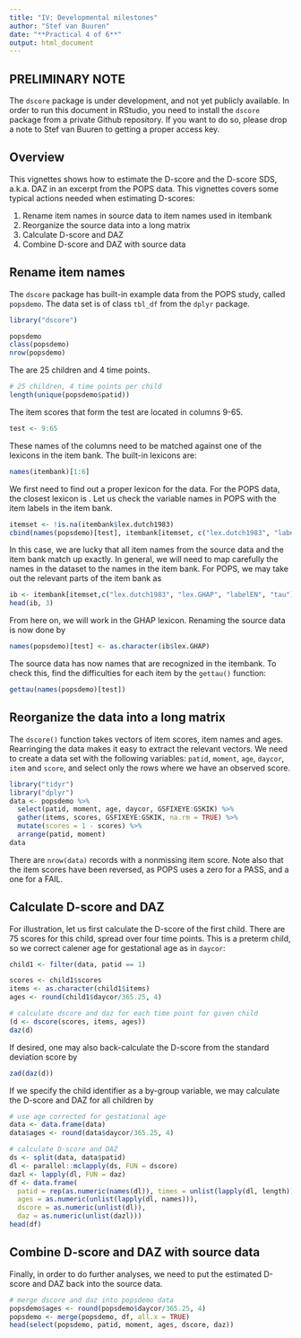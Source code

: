 ---
title: "IV: Developmental milestones"
author: "Stef van Buuren"
date: "**Practical 4 of 6**"
output: html_document
---

## PRELIMINARY NOTE 

The `dscore` package is under development, and not yet publicly available. In order to 
run this document in RStudio, you need to install the `dscore` package from 
a private Github repository. If you want to do so, please drop a note
to Stef van Buuren to getting a proper access key.

## Overview

This vignettes shows how to estimate the D-score and the D-score SDS, a.k.a. DAZ in an excerpt from the POPS data. This vignettes covers some typical actions needed when estimating D-scores:

1. Rename item names in source data to item names used in itembank
2. Reorganize the source data into a long matrix
3. Calculate D-score and DAZ
4. Combine D-score and DAZ with source data

## Rename item names

The `dscore` package has built-in example data from the POPS study, called `popsdemo`. The data set is of class `tbl_df` from the `dplyr` package. 

```{r rename}
library("dscore")

popsdemo
class(popsdemo)
nrow(popsdemo)
```

The are 25 children and 4 time points. 

```{r children}
# 25 children, 4 time points per child
length(unique(popsdemo$patid))
```

The item scores that form the test are located in columns 9-65.
```{r}
test <- 9:65
```

These names of the columns need to be matched against one of the lexicons in the item bank. The built-in lexicons are:

```{r}
names(itembank)[1:6]
```

We first need to find out a proper lexicon for the data. For the POPS data, the closest lexicon is 
\code{lex.dutch1983}. Let us check the variable names in POPS with the item labels in the item bank.

```{r}
itemset <- !is.na(itembank$lex.dutch1983)
cbind(names(popsdemo)[test], itembank[itemset, c("lex.dutch1983", "labelEN", "tau")])
```

In this case, we are lucky that all item names from the source data and the item bank match up exactly. 
In general, we will need to map carefully the names in the dataset to the names in the item bank. For POPS, 
we may take out the relevant parts of the item bank as

```{r}
ib <- itembank[itemset,c("lex.dutch1983", "lex.GHAP", "labelEN", "tau")]
head(ib, 3)
```

From here on, we will work in the GHAP lexicon. Renaming the source data is now done by

```{r}
names(popsdemo)[test] <- as.character(ib$lex.GHAP)
```

The source data has now names that are recognized in the itembank. To check this, find the difficulties for each item by the `gettau()` function:

```{r}
gettau(names(popsdemo)[test])
```

## Reorganize the data into a long matrix

The `dscore()` function takes vectors of item scores, item names and ages. Rearringing the data makes it easy to extract the relevant vectors. We need to create a data set with the following variables: `patid`, `moment`, `age`, `daycor`, `item` and `score`, and select only the rows where we have an observed score.

```{r}
library("tidyr")
library("dplyr")
data <- popsdemo %>% 
  select(patid, moment, age, daycor, GSFIXEYE:GSKIK) %>%
  gather(items, scores, GSFIXEYE:GSKIK, na.rm = TRUE) %>%
  mutate(scores = 1 - scores) %>% 
  arrange(patid, moment)
data
```

There are `nrow(data)` records with a nonmissing item score. Note also that the item scores have been reversed, as POPS uses a zero for a PASS, and a one for a FAIL.

## Calculate D-score and DAZ

For illustration, let us first calculate the D-score of the first child. There are 75 scores for this child, spread over four time points. This is a preterm child, so we correct calener age for gestational age as in `daycor`:

```{r}
child1 <- filter(data, patid == 1)

scores <- child1$scores
items <- as.character(child1$items)
ages <- round(child1$daycor/365.25, 4)

# calculate dscore and daz for each time point for given child
(d <- dscore(scores, items, ages))
daz(d)
```

If desired, one may also back-calculate the D-score from the standard deviation score by 
```{r}
zad(daz(d))
```

If we specify the child identifier \code{patid} as a by-group variable, 
we may calculate the D-score and DAZ for all children by

```{r}
# use age corrected for gestational age
data <- data.frame(data)
data$ages <- round(data$daycor/365.25, 4)

# calculate D-score and DAZ
ds <- split(data, data$patid)
dl <- parallel::mclapply(ds, FUN = dscore)
dazl <- lapply(dl, FUN = daz)
df <- data.frame(
  patid = rep(as.numeric(names(dl)), times = unlist(lapply(dl, length))),
  ages = as.numeric(unlist(lapply(dl, names))),
  dscore = as.numeric(unlist(dl)),
  daz = as.numeric(unlist(dazl)))
head(df)
```

## Combine D-score and DAZ with source data

Finally, in order to do further analyses, we need to put the estimated D-score and DAZ back into the source data.

```{r}
# merge dscore and daz into popsdemo data
popsdemo$ages <- round(popsdemo$daycor/365.25, 4)
popsdemo <- merge(popsdemo, df, all.x = TRUE)
head(select(popsdemo, patid, moment, ages, dscore, daz))
```

